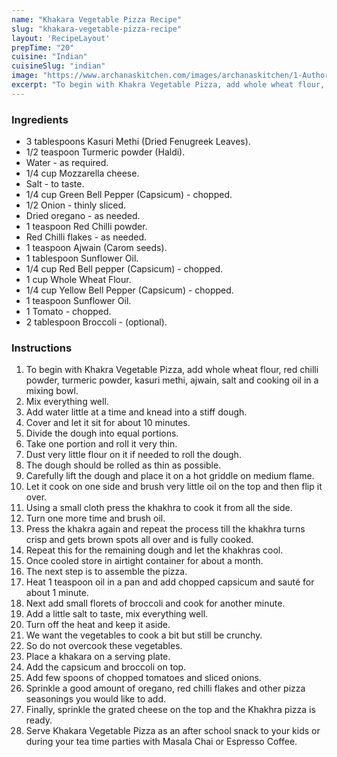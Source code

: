 ---
name: "Khakara Vegetable Pizza Recipe"
slug: "khakara-vegetable-pizza-recipe"
layout: 'RecipeLayout'
prepTime: "20"
cuisine: "Indian"
cuisineSlug: "indian"
image: "https://www.archanaskitchen.com/images/archanaskitchen/1-Author/Jyothi_Rajesh/Khakara_Pizza.jpg"
excerpt: "To begin with Khakra Vegetable Pizza, add whole wheat flour, red chilli powder, turmeric powder, kasuri methi, ajwain, salt and cooking oil in a mixing bowl"
---

### Ingredients

- 3 tablespoons Kasuri Methi (Dried Fenugreek Leaves).
- 1/2 teaspoon Turmeric powder (Haldi).
- Water - as required.
- 1/4 cup Mozzarella cheese.
- Salt - to taste.
- 1/4 cup Green Bell Pepper (Capsicum) - chopped.
- 1/2 Onion - thinly sliced.
- Dried oregano - as needed.
- 1 teaspoon Red Chilli powder.
- Red Chilli flakes - as needed.
- 1 teaspoon Ajwain (Carom seeds).
- 1 tablespoon Sunflower Oil.
- 1/4 cup Red Bell pepper (Capsicum) - chopped.
- 1 cup Whole Wheat Flour.
- 1/4 cup Yellow Bell Pepper (Capsicum) - chopped.
- 1 teaspoon Sunflower Oil.
- 1 Tomato - chopped.
- 2 tablespoon Broccoli - (optional).

### Instructions

1. To begin with Khakra Vegetable Pizza, add whole wheat flour, red chilli powder, turmeric powder, kasuri methi, ajwain, salt and cooking oil in a mixing bowl.
1. Mix everything well.
1. Add water little at a time and knead into a stiff dough.
1. Cover and let it sit for about 10 minutes.
1. Divide the dough into equal portions.
1. Take one portion and roll it very thin.
1. Dust very little flour on it if needed to roll the dough.
1. The dough should be rolled as thin as possible.
1. Carefully lift the dough and place it on a hot griddle on medium flame.
1. Let it cook on one side and brush very little oil on the top and then flip it over.
1. Using a small cloth press the khakhra to cook it from all the side.
1. Turn one more time and brush oil.
1. Press the khakra again and repeat the process till the khakhra turns crisp and gets brown spots all over and is fully cooked.
1. Repeat this for the remaining dough and let the khakhras cool.
1. Once cooled store in airtight container for about a month.
1. The next step is to assemble the pizza.
1. Heat 1 teaspoon oil in a pan and add chopped capsicum and sauté for about 1 minute.
1. Next add small florets of broccoli and cook for another minute.
1. Add a little salt to taste, mix everything well.
1. Turn off the heat and keep it aside.
1. We want the vegetables to cook a bit but still be crunchy.
1. So do not overcook these vegetables.
1. Place a khakara on a serving plate.
1. Add the capsicum and broccoli on top.
1. Add few spoons of chopped tomatoes and sliced onions.
1. Sprinkle a good amount of oregano, red chilli flakes and other pizza seasonings you would like to add.
1. Finally, sprinkle the grated cheese on the top and the Khakhra pizza is ready.
1. Serve Khakara Vegetable Pizza as an after school snack to your kids or during your tea time parties with Masala Chai or Espresso Coffee.
